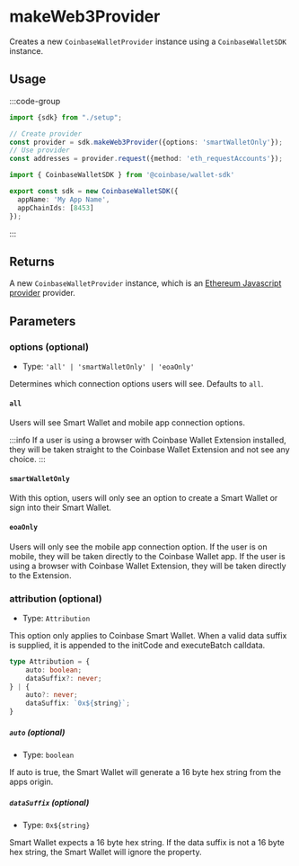 


# makeWeb3Provider 
Creates a new `CoinbaseWalletProvider` instance using a `CoinbaseWalletSDK` instance. 

## Usage
:::code-group
```ts twoslash [provider.ts]
import {sdk} from "./setup";

// Create provider
const provider = sdk.makeWeb3Provider({options: 'smartWalletOnly'});
// Use provider
const addresses = provider.request({method: 'eth_requestAccounts'});
```
```ts twoslash [setup.ts] filename="setup.ts"
import { CoinbaseWalletSDK } from '@coinbase/wallet-sdk'

export const sdk = new CoinbaseWalletSDK({
  appName: 'My App Name',
  appChainIds: [8453]
});
```
:::

## Returns 
A new `CoinbaseWalletProvider` instance, which is an [Ethereum Javascript provider](https://eips.ethereum.org/EIPS/eip-1193) provider.

## Parameters 

### options (optional)
- Type: `'all' | 'smartWalletOnly' | 'eoaOnly'`

Determines which connection options users will see. Defaults to `all`. 


#### `all`
Users will see Smart Wallet and mobile app connection options. 

:::info
If a user is using a browser with Coinbase Wallet Extension installed, they will be taken straight to the 
Coinbase Wallet Extension and not see any choice. 
:::

#### `smartWalletOnly`
With this option, users will only see an option to create a Smart Wallet or sign into their Smart Wallet. 

#### `eoaOnly`
Users will only see the mobile app connection option. If the user is on mobile, they will be taken directly 
to the Coinbase Wallet app. If the user is using a browser with Coinbase Wallet Extension, they will be taken 
directly to the Extension.

### attribution (optional)
- Type: `Attribution`

This option only applies to Coinbase Smart Wallet. When a valid data suffix is supplied, it is appended to the initCode and executeBatch calldata.

```ts twoslash
type Attribution = {
    auto: boolean;
    dataSuffix?: never;
} | {
    auto?: never;
    dataSuffix: `0x${string}`;
}
```

##### `auto` (optional)
- Type: `boolean`

If auto is true, the Smart Wallet will generate a 16 byte hex string from the apps origin.

##### `dataSuffix` (optional)
- Type: `0x${string}`

Smart Wallet expects a 16 byte hex string. If the data suffix is not a 16 byte hex string, the Smart Wallet will ignore the property. 


<FeedbackWidget />
